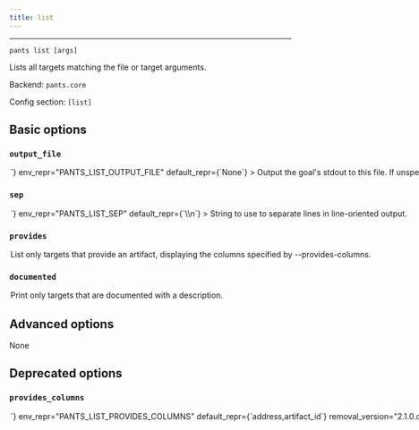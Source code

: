 ```yaml
---
title: list
---
```



---

```
pants list [args]
```

Lists all targets matching the file or target arguments.

Backend: <span className="color--primary">`pants.core`</span>

Config section: <span className="color--primary">`[list]`</span>

<span className={styles.options}>

## Basic options

### `output_file`

<Option
  cli_repr={`--list-output-file=<path>`}
  env_repr="PANTS_LIST_OUTPUT_FILE"
  default_repr={`None`}
>

Output the goal&#x27;s stdout to this file. If unspecified, outputs to stdout.

</Option>

### `sep`

<Option
  cli_repr={`--list-sep=<separator>`}
  env_repr="PANTS_LIST_SEP"
  default_repr={`\\n`}
>

String to use to separate lines in line-oriented output.

</Option>

### `provides`

<Option
  cli_repr={`--[no-]list-provides`}
  env_repr="PANTS_LIST_PROVIDES"
  default_repr={`False`}
>

List only targets that provide an artifact, displaying the columns specified
by --provides-columns.

</Option>

### `documented`

<Option
  cli_repr={`--[no-]list-documented`}
  env_repr="PANTS_LIST_DOCUMENTED"
  default_repr={`False`}
>

Print only targets that are documented with a description.

</Option>

## Advanced options

None

## Deprecated options

### `provides_columns`

<Option
  cli_repr={`--list-provides-columns=<str>`}
  env_repr="PANTS_LIST_PROVIDES_COLUMNS"
  default_repr={`address,artifact_id`}
  removal_version="2.1.0.dev0"
  removal_hint={
    "The option `--provides-columns` no longer does anything. It was specific to the JVM backend, so no longer makes sense with Pants 2.0 initially only supporting Python."
  }
>

Display these columns when --provides is specified. Available columns are:
address, artifact_id, repo_name, repo_url, push_db_basedir

</Option>

</span>
